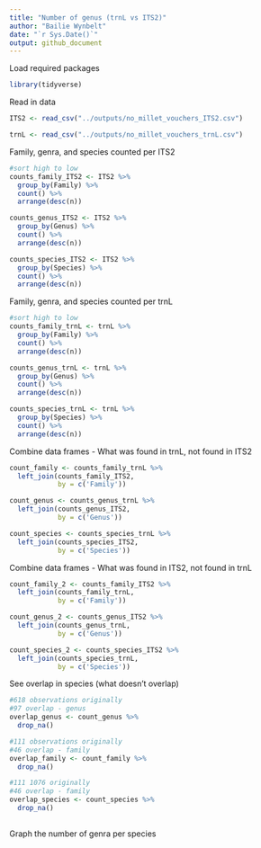 ```yaml
---
title: "Number of genus (trnL vs ITS2)"
author: "Bailie Wynbelt"
date: "`r Sys.Date()`"
output: github_document
---
```

Load required packages
```r
library(tidyverse)
```

Read in data
```r
ITS2 <- read_csv("../outputs/no_millet_vouchers_ITS2.csv")

trnL <- read_csv("../outputs/no_millet_vouchers_trnL.csv")
```

Family, genra, and species counted per ITS2
```r
#sort high to low
counts_family_ITS2 <- ITS2 %>% 
  group_by(Family) %>% 
  count() %>% 
  arrange(desc(n))

counts_genus_ITS2 <- ITS2 %>% 
  group_by(Genus) %>% 
  count() %>% 
  arrange(desc(n))

counts_species_ITS2 <- ITS2 %>% 
  group_by(Species) %>% 
  count() %>% 
  arrange(desc(n))
```

Family, genra, and species counted per trnL
```r
#sort high to low
counts_family_trnL <- trnL %>% 
  group_by(Family) %>% 
  count() %>% 
  arrange(desc(n))

counts_genus_trnL <- trnL %>% 
  group_by(Genus) %>% 
  count() %>% 
  arrange(desc(n))

counts_species_trnL <- trnL %>% 
  group_by(Species) %>% 
  count() %>% 
  arrange(desc(n))

```

Combine data frames - What was found in trnL, not found in ITS2
```r
count_family <- counts_family_trnL %>% 
  left_join(counts_family_ITS2,
            by = c('Family'))

count_genus <- counts_genus_trnL %>% 
  left_join(counts_genus_ITS2,
            by = c('Genus'))

count_species <- counts_species_trnL %>% 
  left_join(counts_species_ITS2,
            by = c('Species'))
```

Combine data frames - What was found in ITS2, not found in trnL
```r
count_family_2 <- counts_family_ITS2 %>% 
  left_join(counts_family_trnL,
            by = c('Family'))

count_genus_2 <- counts_genus_ITS2 %>% 
  left_join(counts_genus_trnL,
            by = c('Genus'))

count_species_2 <- counts_species_ITS2 %>% 
  left_join(counts_species_trnL,
            by = c('Species'))
```

See overlap in species (what doesn't overlap)
```r
#618 observations originally
#97 overlap - genus
overlap_genus <- count_genus %>% 
  drop_na()

#111 observations originally
#46 overlap - family
overlap_family <- count_family %>% 
  drop_na()

#111 1076 originally
#46 overlap - family
overlap_species <- count_species %>% 
  drop_na()
  
```

Graph the number of genra per species
```r

```